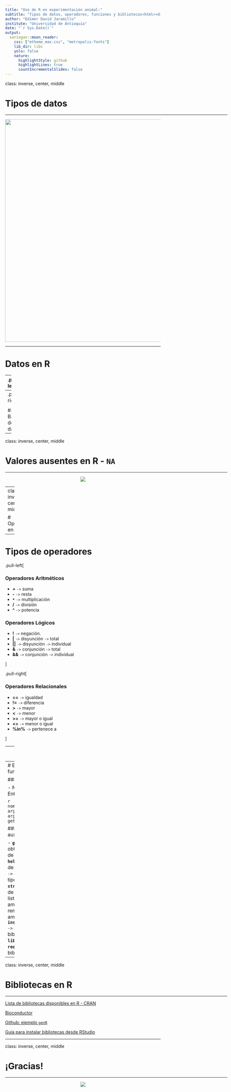 ---
title: "Uso de R en experimentación animal:"
subtitle: "Tipos de datos, operadores, funciones y bibliotecas<html><div style='float:left'></div><hr color='#EB811B' size=1px width=800px></html>"
author: "Edimer David Jaramillo"
institute: "Universidad de Antioquia"
date: "`r Sys.Date()`"
output:
  xaringan::moon_reader:
    css: ["mtheme_max.css", "metropolis-fonts"]
    lib_dir: libs
    yolo: false
    nature:
      highlightStyle: github
      highlightLines: true
      countIncrementalSlides: false
---

class: inverse, center, middle

# Tipos de datos
<html><div style='float:left'></div><hr color='#EB811B' size=1px width=720px></html> 

<center>
<img src="https://rstudio-education.github.io/hopr/images/hopr_0306.png" width = 720/>
</center>



---

# Datos en R

--
.pull-left[

### Básicos

- *Numérico* `->` **`numeric`** o  **`double`**
- *Entero* `->` **`integer`**
- *Caracteres* (texto) `->` **`character`**
  - *Factor* `->` **`factor`**
- *Lógicos* `->` **`logical`**

### Estructurados

- *Vector* `->` **`vector()`** o  **`c()`** 
- *Matriz* `->` **`matrix()`** 
- *Base de datos* `->` **`data.frame()`** 
- *Lista* `->` **`list()`**  
]

--
.pull-right[

<center>
<img src="img/tipos_variables.jpg"/>
</center>

#### Base de datos
<center>
<img src="https://rstudio-education.github.io/hopr/images/hopr_0302.png"/>
</center>
]

---
class: inverse, center, middle

# Valores ausentes en R - `NA`
<html><div style='float:left'></div><hr color='#EB811B' size=1px width=720px></html>

<center>
<img src="img/na.png"/>
</center>

---
class: inverse, center, middle

# Operadores en R
<html><div style='float:left'></div><hr color='#EB811B' size=1px width=720px></html>

---

# Tipos de operadores


.pull-left[

### Operadores Aritméticos

- **+** `->` suma
- **-** `->` resta
- **`*`** `->` multiplicación
- **/** `->` división
- **^** `->` potencia

### Operadores Lógicos

- **!** `->` negación.
- **|** `->` disyunción `->` total
- **||** `->` disyunción `->` individual
- **&** `->` conjunción `->` total
- **&&** `->` conjunción `->` individual
  
]


.pull-right[

### Operadores Relacionales

- **==** `->` igualdad
- **!=** `->` diferencia
- **>** `->` mayor
- **<** `->` menor
- **>=** `->` mayor o igual
- **<=** `->` menor o igual
- **%in%** `->` pertenece a

]

---
class: inverse, center, middle

# Funciones en R
<html><div style='float:left'></div><hr color='#EB811B' size=1px width=720px></html> 

---
# Estructura de una función

### Componentes

- Nombre, Cuerpo y Entorno

```r
  nombre(argumento_1, argumento_2, ..., argumento_p)
* getwd()
```

### Funciones auxiliares

- **`getwd()`** `->` obtener directorio de trabajo actual.
- **`help()`** `->` sistema de ayuda.
- **`class()`** `->` clase atómica o tipo de datos.
- **`str()`** `->` estructura de datos.
- **`ls()`** `->` lista de objetos en ambiente.
- **`rm()`** `->` remover objetos del ambiente.
- **`install.packages()`** `->` instalar bibliotecas.
- **`library()`** o  **`require()`** `->` cargar bibliotecas.

---
class: inverse, center, middle

# Bibliotecas en R
<html><div style='float:left'></div><hr color='#EB811B' size=1px width=720px></html> 

[Lista de bibliotecas disponibles en R - CRAN](https://cran.r-project.org/web/packages/available_packages_by_name.html)

[Bioconductor](http://bioconductor.org/)

[Github: ejemplo `genR`](https://github.com/Edimer/genR)

[Guía para instalar bibliotecas desde RStudio](https://rproject-udea.netlify.app/temas/guides/01-installpackage)

---
class: inverse, center, middle

# ¡Gracias!

<html><div style='float:left'></div><hr color='#EB811B' size=1px width=720px></html> 

<center>
<img src="img/gracias.gif"/>
</center>

